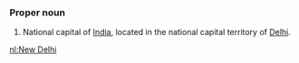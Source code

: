 {{wikipedia}}
===Proper noun===
#National capital of [[India]], located in the national capital territory of [[Delhi]].

[[nl:New Delhi]]